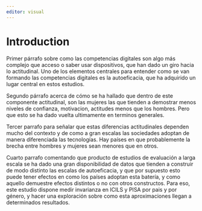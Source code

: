 ```yaml
---
editor: visual
---
```


# Introduction

Primer párrafo sobre como las competencias digitales son algo más complejo que acceso o saber usar dispositivos, que han dado un giro hacia lo actitudinal. Uno de los elementos centrales para entender como se van formando las competencias digitales es la autoeficacia, que ha adquirido un lugar central en estos estudios.

Segundo párrafo acerca de cómo se ha hallado que dentro de este componente actitudinal, son las mujeres las que tienden a demostrar menos niveles de confianza, motivacion, actitudes menos que los hombres. Pero que esto se ha dado vuelta ultimamente en terminos generales.

Tercer parrafo para señalar que estas diferencias actitudinales dependen mucho del contexto y de como a gran escalas las sociedades adoptan de manera diferenciada las tecnologías. Hay países en que probablemente la brecha entre hombres y mujeres sean menores que en otros.

Cuarto parrafo comentando que producto de estudios de evaluación a larga escala se ha dado una gran disponibilidad de datos que tienden a construir de modo distinto las escalas de autoeficacia, y que por supuesto esto puede tener efectos en como los países adoptan esta batería, y como aquello demuestre efectos distintos o no con otros constructos. Para eso, este estudio dispone medir invarianza en ICILS y PISA por pais y por género, y hacer una exploración sobre como esta aproximaciones llegan a determinados resultados.
